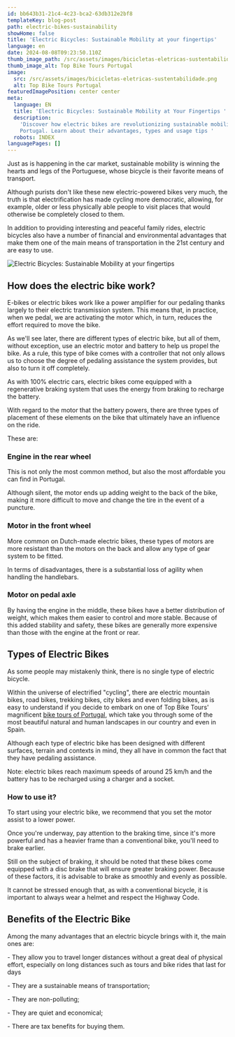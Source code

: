 ```yaml
---
id: bb643b31-21c4-4c23-bca2-63db312e2bf8
templateKey: blog-post
path: electric-bikes-sustainability
showHome: false
title: 'Electric Bicycles: Sustainable Mobility at your fingertips'
language: en
date: 2024-08-08T09:23:50.110Z
thumb_image_path: /src/assets/images/bicicletas-eletricas-sustentabilidade.png
thumb_image_alt: Top Bike Tours Portugal
image:
  src: /src/assets/images/bicicletas-eletricas-sustentabilidade.png
  alt: Top Bike Tours Portugal
featuredImagePosition: center center
meta:
  language: EN
  title: 'Electric Bicycles: Sustainable Mobility at Your Fingertips '
  description:
    'Discover how electric bikes are revolutionizing sustainable mobility in
    Portugal. Learn about their advantages, types and usage tips '
  robots: INDEX
languagePages: []
---
```


Just as is happening in the car market, sustainable mobility is winning the
hearts and legs of the Portuguese, whose bicycle is their favorite means of
transport.

Although purists don't like these new electric-powered bikes very much, the
truth is that electrification has made cycling more democratic, allowing, for
example, older or less physically able people to visit places that would
otherwise be completely closed to them.

In addition to providing interesting and peaceful family rides, electric
bicycles also have a number of financial and environmental advantages that make
them one of the main means of transportation in the 21st century and are easy to
use.

![Electric Bicycles: Sustainable Mobility at your fingertips](/src/assets/images/bicicletas-eletricas-sustentabilidade.png 'Electric Bicycles: Sustainable Mobility at your fingertips')

## How does the electric bike work?

E-bikes or electric bikes work like a power amplifier for our pedaling thanks
largely to their electric transmission system. This means that, in practice,
when we pedal, we are activating the motor which, in turn, reduces the effort
required to move the bike.

As we'll see later, there are different types of electric bike, but all of them,
without exception, use an electric motor and battery to help us propel the bike.
As a rule, this type of bike comes with a controller that not only allows us to
choose the degree of pedaling assistance the system provides, but also to turn
it off completely.

As with 100% electric cars, electric bikes come equipped with a regenerative
braking system that uses the energy from braking to recharge the battery.

With regard to the motor that the battery powers, there are three types of
placement of these elements on the bike that ultimately have an influence on the
ride.

These are:

### Engine in the rear wheel

This is not only the most common method, but also the most affordable you can
find in Portugal.

Although silent, the motor ends up adding weight to the back of the bike, making
it more difficult to move and change the tire in the event of a puncture.

### Motor in the front wheel

More common on Dutch-made electric bikes, these types of motors are more
resistant than the motors on the back and allow any type of gear system to be
fitted.

In terms of disadvantages, there is a substantial loss of agility when handling
the handlebars.

### Motor on pedal axle

By having the engine in the middle, these bikes have a better distribution of
weight, which makes them easier to control and more stable. Because of this
added stability and safety, these bikes are generally more expensive than those
with the engine at the front or rear.

## Types of Electric Bikes

As some people may mistakenly think, there is no single type of electric
bicycle.

Within the universe of electrified "cycling", there are electric mountain bikes,
road bikes, trekking bikes, city bikes and even folding bikes, as is easy to
understand if you decide to embark on one of Top Bike Tours' magnificent
[bike tours of Portugal](https://topbiketoursportugal.com/), which take you
through some of the most beautiful natural and human landscapes in our country
and even in Spain.

Although each type of electric bike has been designed with different surfaces,
terrain and contexts in mind, they all have in common the fact that they have
pedaling assistance.

Note: electric bikes reach maximum speeds of around 25 km/h and the battery has
to be recharged using a charger and a socket.

### How to use it?

To start using your electric bike, we recommend that you set the motor assist to
a lower power.

Once you're underway, pay attention to the braking time, since it's more
powerful and has a heavier frame than a conventional bike, you'll need to brake
earlier.

Still on the subject of braking, it should be noted that these bikes come
equipped with a disc brake that will ensure greater braking power. Because of
these factors, it is advisable to brake as smoothly and evenly as possible.

It cannot be stressed enough that, as with a conventional bicycle, it is
important to always wear a helmet and respect the Highway Code.

## Benefits of the Electric Bike

Among the many advantages that an electric bicycle brings with it, the main ones
are:

\- They allow you to travel longer distances without a great deal of physical
effort, especially on long distances such as tours and bike rides that last for
days

\- They are a sustainable means of transportation;

\- They are non-polluting;

\- They are quiet and economical;

\- There are tax benefits for buying them.
